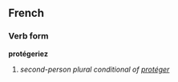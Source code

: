 ==French==
===Verb form===
'''protégeriez'''

# ''second-person plural conditional of [[protéger]]''